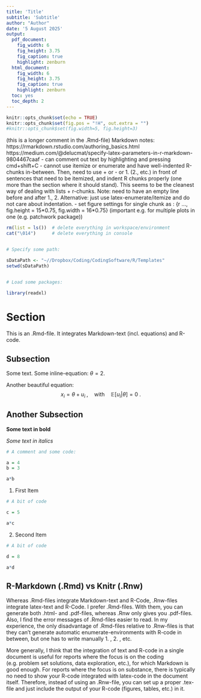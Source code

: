 ```yaml
---
title: 'Title'
subtitle: 'Subtitle'
author: "Author"
date: '5 August 2025'
output:
  pdf_document:
    fig_width: 6
    fig_height: 3.75
    fig_caption: true
    highlight: zenburn
  html_document:
    fig_width: 6
    fig_height: 3.75
    fig_caption: true
    highlight: zenburn
  toc: yes
  toc_depth: 2
---
```


<!-- 
This is a comment in the .Rmd-file. 
It won't be displayed when you publish ("Knit") the file to html or pdf.
-->


<!-- ----------------------------------------------------------------------- -->
<!-- SOME SETTINGS & NOTES -->
<!-- ----------------------------------------------------------------------- -->


```r
knitr::opts_chunk$set(echo = TRUE)
knitr::opts_chunk$set(fig.pos = "!H", out.extra = "")
#knitr::opts_chunk$set(fig.width=5, fig.height=3)
```

```{=html}
(this is a longer comment in the .Rmd-file)

Markdown notes:  

 https://rmarkdown.rstudio.com/authoring_basics.html
 https://medium.com/@delucmat/specify-latex-parameters-in-r-markdown-9804467caaf 

- can comment out text by highlighting and pressing cmd+shift+C

- cannot use itemize or enumerate and have well-indented R-chunks in-between. Then, need to use + or - or 1. (2., etc.) in front of sentences that need to be itemized, and indent R chunks properly (one more than the section where it should stand). This seems to be the cleanest way of dealing with lists + r-chunks. Note: need to have an empty line before and after 1., 2.
Alternative: just use latex-enumerate/itemize and do not care about indentation.

- set figure settings for single chunk as : {r ..., fig.height = 15*0.75, fig.width = 16*0.75} (important e.g. for multiple plots in one (e.g. patchwork package))

```

<!-- 
Below we define some latex-settings (a new command in this case).
-->

\newcommand{\mean}{\mathbb{E}}

<!-- 
If you have a lot of such settings, it is best to write them in a separate file 
and store it as a .sty-file (latex-package), e.g. "mysettings.sty".
After that, you can add the following to your preamble (the very beginning of this document), 
say right after the line "date: ..." :

header-includes:
   - \usepackage{mysettings}
   
-->



<!-- ----------------------------------------------------------------------- -->
<!-- HERE THE DOCUMENT STARTS -->
<!-- ----------------------------------------------------------------------- -->


```r

rm(list = ls())  # delete everything in workspace/environment
cat("\014")      # delete everything in console


# Specify some path:

sDataPath <- "~//Dropbox/Coding/CodingSoftware/R/Templates"
setwd(sDataPath)


# Load some packages:

library(readxl)


```


# Section

This is an .Rmd-file. It integrates Markdown-text (incl. equations) and R-code.

## Subsection

Some text. Some inline-equation: $\theta=2$.

Another beautiful equation:
$$ x_i = \theta + u_i \; , \quad \text{with} \quad \mean[u_i|\theta]=0 \; .$$

## Another Subsection

**Some text in bold**

*Some text in italics*

```r

# A comment and some code:

a = 4
b = 3

a*b

```


1. First Item

```r

# A bit of code

c = 5

a*c

```


2. Second Item 

```r

# A bit of code

d = 8

a*d

```


## R-Markdown (.Rmd) vs Knitr (.Rnw)

Whereas .Rmd-files integrate Markdown-text and R-Code, .Rnw-files integrate latex-text and R-Code.
I prefer .Rmd-files. 
With them, you can generate both .html- and .pdf-files, whereas .Rnw only gives you .pdf-files.
Also, I find the error messages of .Rmd-files easier to read. 
In my experience, the only disadvantage of .Rmd-files relative to .Rnw-files is that they can't generate automatic enumerate-environments with R-code in between, but one has to write manually 1. , 2. , etc.

More generally, I think that the integration of text and R-code in a single document is useful for reports where the focus is on the coding (e.g. problem set solutions, data exploration, etc.), for which Markdown is good enough. 
For reports where the focus is on substance, there is typically no need to show your R-code integrated with latex-code in the document itself. Therefore, instead of using an .Rnw-file, you can set up a proper .tex-file and just include the output of your R-code (figures, tables, etc.) in it.

